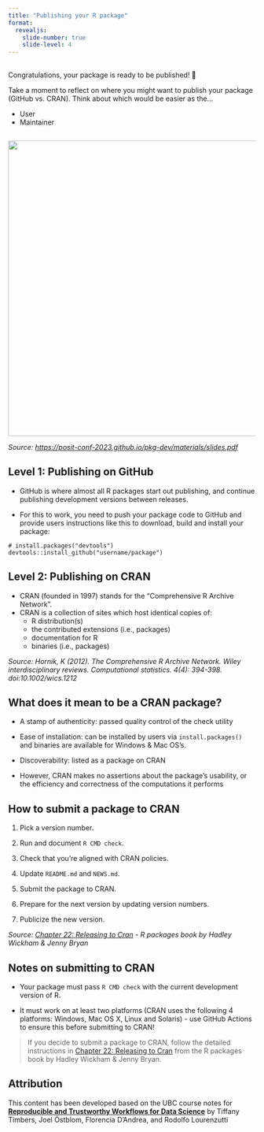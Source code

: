 ```yaml
---
title: "Publishing your R package"
format: 
  revealjs:
    slide-number: true
    slide-level: 4
---
```


## 

Congratulations, your package is ready to be published! 🎉

Take a moment to reflect on where you might want to publish your package (GitHub vs. CRAN). Think about which would be easier as the...

- User
- Maintainer

## 

![](img/package_distribution.png){fig-align="center" width=600}

*Source: <https://posit-conf-2023.github.io/pkg-dev/materials/slides.pdf>*

## Level 1: Publishing on GitHub

-   GitHub is where almost all R packages start out publishing, and continue publishing development versions between releases.

-   For this to work, you need to push your package code to GitHub and provide users instructions like this to download, build and install your package:

```         
# install.packages("devtools")
devtools::install_github("username/package")
```

## Level 2: Publishing on CRAN

-   CRAN (founded in 1997) stands for the “Comprehensive R Archive Network”.
-   CRAN is a collection of sites which host identical copies of:
    -   R distribution(s)
    -   the contributed extensions (i.e., packages)
    -   documentation for R
    -   binaries (i.e., packages)

*Source: Hornik, K (2012). The Comprehensive R Archive Network. Wiley interdisciplinary reviews. Computational statistics. 4(4): 394-398. doi:10.1002/wics.1212*

## What does it mean to be a CRAN package?

::: incremental
-   A stamp of authenticity: passed quality control of the check utility

-   Ease of installation: can be installed by users via `install.packages()` and binaries are available for Windows & Mac OS’s.

-   Discoverability: listed as a package on CRAN

-   However, CRAN makes no assertions about the package’s usability, or the efficiency and correctness of the computations it performs
:::

## How to submit a package to CRAN

::: incremental
1.  Pick a version number.

2.  Run and document `R CMD check`.

3.  Check that you’re aligned with CRAN policies.

4.  Update `README.md` and `NEWS.md`.

5.  Submit the package to CRAN.

6.  Prepare for the next version by updating version numbers.

7.  Publicize the new version.
:::

*Source: [Chapter 22: Releasing to Cran](https://r-pkgs.org/release.html) - R packages book by Hadley Wickham & Jenny Bryan*

## Notes on submitting to CRAN

-   Your package must pass `R CMD check` with the current development version of R.

-   It must work on at least two platforms (CRAN uses the following 4 platforms: Windows, Mac OS X, Linux and Solaris) - use GitHub Actions to ensure this before submitting to CRAN!

> If you decide to submit a package to CRAN, follow the detailed instructions in [Chapter 22: Releasing to Cran](https://r-pkgs.org/release.html) from the R packages book by Hadley Wickham & Jenny Bryan.

## Attribution

This content has been developed based on the UBC course notes for [**Reproducible and Trustworthy Workflows for Data Science**](https://ubc-dsci.github.io/reproducible-and-trustworthy-workflows-for-data-science/materials/lectures/10-packaging-and-documenting.html#when-to-start-writing-an-r-or-python-package) by Tiffany Timbers, Joel Östblom, Florencia D’Andrea, and Rodolfo Lourenzutti


